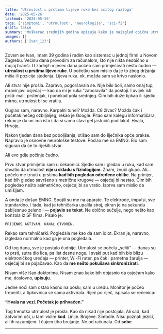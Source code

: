 ```yaml
---
title: 'Utrnulost u prstima lijeve ruke bez očitog razloga'
date: '2025-05-26'
lastmod: '2025-05-26'
tags: ['simptomi', 'utrnulost', 'neurologija', 'sci-fi']
draft: false
summary: 'Muškarac srednjih godina opisuje kako je naizgled obična utrnulost u prstima dovela do otkrića koje ne može racionalno objasniti.'
images: []
authors: ['Ivan_123']
---
```


Zovem se Ivan, imam 39 godina i radim kao sistemac u jednoj firmi u Novom Zagrebu. Većinu dana provodim za računalom, što nije ništa neobično u mojoj branši. U zadnjih mjesec dana počeo sam primjećivati nešto čudno — **utrnulost u prstima lijeve ruke**. U početku sam mislio da je to zbog držanja miša ili pozicije sjedenja. Lijeva ruka, ok, možda sam se krivo naslonio.

Ali stvar nije prošla. Zapravo, pogoršavala se. Nije bilo boli, samo onaj tup, mravinjavi osjećaj — kao da mi je ruka "zaboravila" da postoji. I uvijek isti prsti: mali, prstenjak, i ponekad pola srednjeg. Čim bih duže tipkao ili sjedio mirno, utrnulost bi se vratila.

Guglao sam, naravno. Karpalni tunel? Možda. C8 živac? Možda čak i početak nečeg ozbiljnijeg, rekao je Google. Pitao sam kolegu informatičara, rekao je da on ima isto i da si samo stavi gel jastučić pod lakat. Hvala, Hrvoje.

Nakon tjedan dana bez poboljšanja, otišao sam do liječnika opće prakse. Napravio je osnovne neurološke testove. Poslao me na EMNG. Bio sam siguran da će to riješiti stvar.

Ali evo gdje počinje čudno.

Prvu stvar primijetio sam u čekaonici. Sjedio sam i gledao u ruku, kad sam shvatio da utrnulost **nije u skladu s fiziologijom**. Znam, zvuči glupo. Ali... počelo me trnuti u prstima **kad bih pogledao određene oblike**. Na primjer, kad bih gledao savršeno simetrične krugove — osjećaj bi nestao. Čim bih pogledao nešto asimetrično, osjećaj bi se vratio. Isprva sam mislio da umišljam.

A onda je došao EMNG. Spojili su me na aparate. Te elektrode, impulsi, sve standardno. I tada, kad je tehničarka upalila stroj, ekran je na sekundu zabljesnuo zeleno i — **pojavio se tekst**. Ne obično sučelje, nego nešto kao konzola iz SF filma. Pisalo je:

`PRIJENOS AKTIVAN. KANAL OTVOREN.`

Rekao sam tehničarki. Pogledala me kao da sam idiot. Ekran je, naravno, izgledao normalno kad ga je ona pogledala.

Od tog dana, sve je postalo čudnije. Utrnulost se počela „seliti“ — danas su to prsti, sutra dio lica, pa list desne noge. I svaki put kad bih bio blizu elektroničkog uređaja — printer, Wi-Fi ruter, pa čak i pametna žarulja — osjećaj bi se pojačavao. Kao da **me nešto pokušava sinkronizirati**.

Nisam više išao doktorima. Nisam znao kako bih objasnio da osjećam kako me, doslovno, **upisuju**.

Jedne noći sam ostao kasno na poslu, sam u uredu. Monitor je počeo treperiti, a tipkovnica se sama aktivirala. Riječ po riječ, ispisala se rečenica:

**“Hvala na vezi. Početak je prihvaćen.”**

Tog trenutka utrnulost je prošla. Kao da nikad nije postojala. Ali sad, kad zatvorim oči, u tami vidim **kod**. Linije. Brojeve. Simbole. Nisu poznati jezici, ali ih razumijem. I čujem tiho brujanje. Ne od računala. Od **sebe**.

<StoryDisclaimer />

---

<SymptomStoryForm />